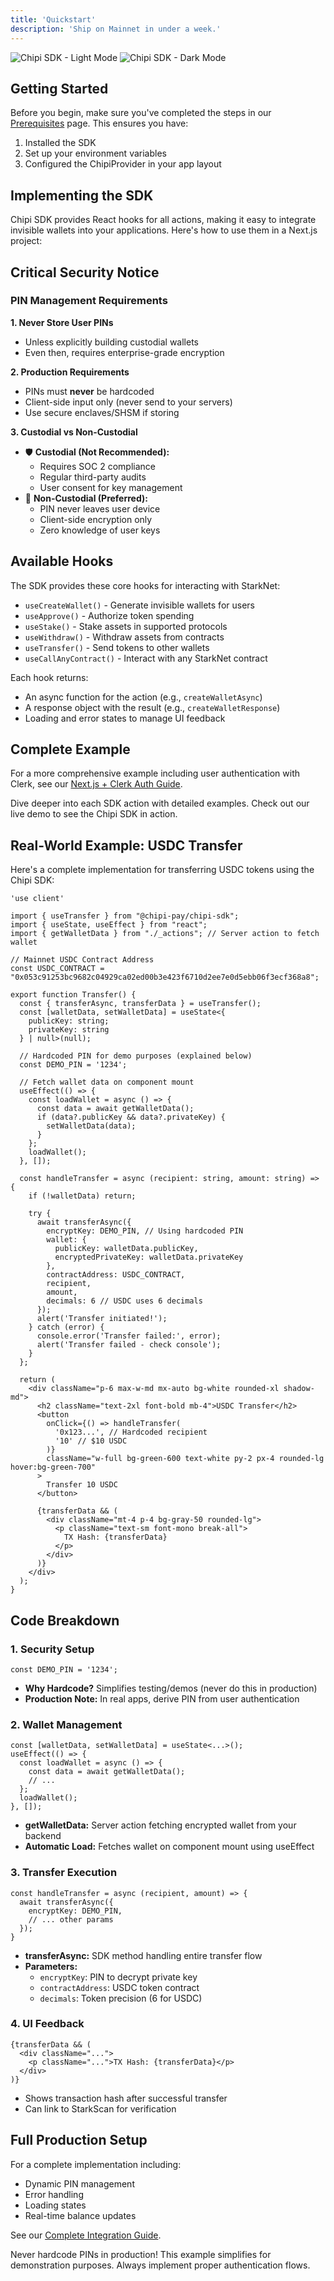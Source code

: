 ```yaml
---
title: 'Quickstart'
description: 'Ship on Mainnet in under a week.'
---
```


<div className="flex justify-center">
  <img
    className="block dark:hidden"
    src="/images/chipi-chunky.png"
    alt="Chipi SDK - Light Mode"
  />
  <img
    className="hidden dark:block"
    src="/images/chipi-chunky.png"
    alt="Chipi SDK - Dark Mode"
  />
</div>

## Getting Started

Before you begin, make sure you've completed the steps in our [Prerequisites](/prerequisites) page. This ensures you have:
1. Installed the SDK
2. Set up your environment variables
3. Configured the ChipiProvider in your app layout

## Implementing the SDK

Chipi SDK provides React hooks for all actions, making it easy to integrate invisible wallets into your applications. Here's how to use them in a Next.js project:

## Critical Security Notice
<Alert type="danger" icon="⚠️">

### PIN Management Requirements

**1. Never Store User PINs**  
   - Unless explicitly building custodial wallets
   - Even then, requires enterprise-grade encryption

**2. Production Requirements**  
   - PINs must **never** be hardcoded
   - Client-side input only (never send to your servers)
   - Use secure enclaves/SHSM if storing

**3. Custodial vs Non-Custodial**  
   - 🛡️ **Custodial (Not Recommended):**  
     - Requires SOC 2 compliance
     - Regular third-party audits
     - User consent for key management
   - 🔑 **Non-Custodial (Preferred):**  
     - PIN never leaves user device
     - Client-side encryption only
     - Zero knowledge of user keys

</Alert>

## Available Hooks

The SDK provides these core hooks for interacting with StarkNet:

- `useCreateWallet()` - Generate invisible wallets for users
- `useApprove()` - Authorize token spending
- `useStake()` - Stake assets in supported protocols
- `useWithdraw()` - Withdraw assets from contracts
- `useTransfer()` - Send tokens to other wallets
- `useCallAnyContract()` - Interact with any StarkNet contract

Each hook returns:
- An async function for the action (e.g., `createWalletAsync`)
- A response object with the result (e.g., `createWalletResponse`)
- Loading and error states to manage UI feedback

## Complete Example

For a more comprehensive example including user authentication with Clerk, see our [Next.js + Clerk Auth Guide](/guides/nextjs-clerk-auth).

<CardGroup cols={2}>
  <Card
    title="Explore Actions"
    icon="bolt"
    href="/actions/create-wallet"
  >
    Dive deeper into each SDK action with detailed examples.
  </Card>
  <Card
    title="Live Example"
    icon="eye"
    href="https://chipi-sdk-clerk-demo.vercel.app/"
  >
    Check out our live demo to see the Chipi SDK in action.
  </Card>
</CardGroup>

## Real-World Example: USDC Transfer

Here's a complete implementation for transferring USDC tokens using the Chipi SDK:

```tsx
'use client'

import { useTransfer } from "@chipi-pay/chipi-sdk";
import { useState, useEffect } from "react";
import { getWalletData } from "./_actions"; // Server action to fetch wallet

// Mainnet USDC Contract Address
const USDC_CONTRACT = "0x053c91253bc9682c04929ca02ed00b3e423f6710d2ee7e0d5ebb06f3ecf368a8";

export function Transfer() {
  const { transferAsync, transferData } = useTransfer();
  const [walletData, setWalletData] = useState<{ 
    publicKey: string; 
    privateKey: string 
  } | null>(null);

  // Hardcoded PIN for demo purposes (explained below)
  const DEMO_PIN = '1234';

  // Fetch wallet data on component mount
  useEffect(() => {
    const loadWallet = async () => {
      const data = await getWalletData();
      if (data?.publicKey && data?.privateKey) {
        setWalletData(data);
      }
    };
    loadWallet();
  }, []);

  const handleTransfer = async (recipient: string, amount: string) => {
    if (!walletData) return;
    
    try {
      await transferAsync({
        encryptKey: DEMO_PIN, // Using hardcoded PIN
        wallet: {
          publicKey: walletData.publicKey,
          encryptedPrivateKey: walletData.privateKey
        },
        contractAddress: USDC_CONTRACT,
        recipient,
        amount,
        decimals: 6 // USDC uses 6 decimals
      });
      alert('Transfer initiated!');
    } catch (error) {
      console.error('Transfer failed:', error);
      alert('Transfer failed - check console');
    }
  };

  return (
    <div className="p-6 max-w-md mx-auto bg-white rounded-xl shadow-md">
      <h2 className="text-2xl font-bold mb-4">USDC Transfer</h2>
      <button 
        onClick={() => handleTransfer(
          '0x123...', // Hardcoded recipient
          '10' // $10 USDC
        )}
        className="w-full bg-green-600 text-white py-2 px-4 rounded-lg hover:bg-green-700"
      >
        Transfer 10 USDC
      </button>
      
      {transferData && (
        <div className="mt-4 p-4 bg-gray-50 rounded-lg">
          <p className="text-sm font-mono break-all">
            TX Hash: {transferData}
          </p>
        </div>
      )}
    </div>
  );
}
```

## Code Breakdown

### 1. Security Setup
```tsx
const DEMO_PIN = '1234'; 
```
- **Why Hardcode?** Simplifies testing/demos (never do this in production)
- **Production Note:** In real apps, derive PIN from user authentication

### 2. Wallet Management
```tsx
const [walletData, setWalletData] = useState<...>();
useEffect(() => {
  const loadWallet = async () => {
    const data = await getWalletData();
    // ...
  };
  loadWallet();
}, []);
```
- **getWalletData:** Server action fetching encrypted wallet from your backend
- **Automatic Load:** Fetches wallet on component mount using useEffect

### 3. Transfer Execution
```tsx
const handleTransfer = async (recipient, amount) => {
  await transferAsync({
    encryptKey: DEMO_PIN,
    // ... other params
  });
}
```
- **transferAsync:** SDK method handling entire transfer flow
- **Parameters:**
  - `encryptKey`: PIN to decrypt private key
  - `contractAddress`: USDC token contract
  - `decimals`: Token precision (6 for USDC)

### 4. UI Feedback
```tsx
{transferData && (
  <div className="...">
    <p className="...">TX Hash: {transferData}</p>
  </div>
)}
```
- Shows transaction hash after successful transfer
- Can link to StarkScan for verification

## Full Production Setup

For a complete implementation including:
- Dynamic PIN management
- Error handling
- Loading states
- Real-time balance updates

See our [Complete Integration Guide](/guides/full-integration).

<Alert type="warning">
Never hardcode PINs in production! This example simplifies for demonstration purposes. Always implement proper authentication flows.
</Alert> 